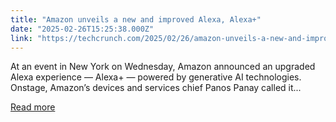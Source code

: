```yaml
---
title: "Amazon unveils a new and improved Alexa, Alexa+"
date: "2025-02-26T15:25:38.000Z"
link: "https://techcrunch.com/2025/02/26/amazon-unveils-a-new-and-improved-alexa-alexa/"
---
```


At an event in New York on Wednesday, Amazon announced an upgraded Alexa experience — Alexa+ — powered by generative AI technologies. Onstage, Amazon’s devices and services chief Panos Panay called it...

[Read more](https://techcrunch.com/2025/02/26/amazon-unveils-a-new-and-improved-alexa-alexa/)
